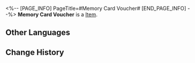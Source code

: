<%-- [PAGE_INFO]
PageTitle=#Memory Card Voucher#
[END_PAGE_INFO] --%>
{{Item Infobox
|id          = 252131
|image       = Item Memory Card Voucher.png{{subst:void|<!--$UPLOAD:<<SpriteOutput/ItemFigures/252131.png>-<Item Memory Card Voucher.png>-<Item Icons>>-->}}
|type        = 
|invCategory = 
|rarity      = 5
|effect      = 
|description = Used to pull Memory Cards.<br />Can be obtained by increasing venue levels and completing exhibition events and missions.
}}
{{Description|A toy, a room, a photograph... Everyone has something that stirs memories. This item is their physical manifestation.}}
'''Memory Card Voucher''' is a [[Item]].

==Other Languages==
{{Other Languages
|en   = Memory Card Voucher
|zhs  = 回忆卡抽取券
|zht  = 回憶卡抽取券
|ja   = 思い出カードチケット
|ko   = 추억 카드 뽑기권
|es   = Cupón para sacar carta de recuerdo
|fr   = Coupon de carte souvenir
|ru   = Купон на карточку воспоминаний
|th   = บัตรสุ่มการ์ดความทรงจำ
|vi   = Vé Rút Thẻ Ký Ức
|de   = Ticket für Erinnerungskarte
|id   = Kupon Kartu Memori
|pt   = Cupom de Cartão de Memória
}}

==Change History==
{{Change History|3.2}}